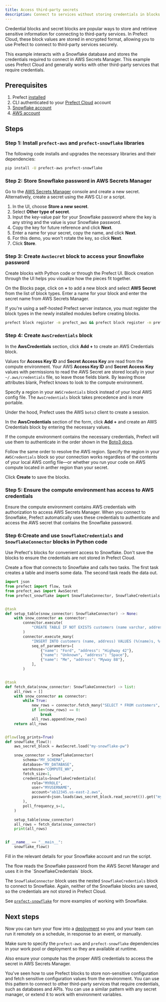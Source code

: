 ```yaml
---
title: Access third-party secrets 
description: Connect to services without storing credentials in blocks.
---
```


Credential blocks and secret blocks are popular ways to store and retrieve sensitive information for 
connecting to third-party services.
In Prefect Cloud, these block values are stored in encrypted format, allowing you to use Prefect to 
connect to third-party services securely.

This example interacts with a Snowflake database and stores the credentials required to connect in 
AWS Secrets Manager.
This example uses Prefect Cloud and generally works with other third-party services that require 
credentials.

## Prerequisites

1. Prefect [installed](/3.0rc/get-started/install)
1. CLI authenticated to your [Prefect Cloud](https://app.prefect.cloud) account
1. [Snowflake account](https://www.snowflake.com/)
1. [AWS account](https://aws.amazon.com/)

## Steps

### Step 1: Install `prefect-aws` and `prefect-snowflake` libraries

The following code installs and upgrades the necessary libraries and their dependencies:

```bash
pip install -U prefect-aws prefect-snowflake
```

### Step 2: Store Snowflake password in AWS Secrets Manager

Go to the [AWS Secrets Manager](https://aws.amazon.com/secrets-manager/) console and create a new secret.
Alternatively, create a secret using the AWS CLI or a script.

1. In the UI, choose **Store a new secret**.
1. Select **Other type of secret**.
1. Input the key-value pair for your Snowflake password where the key is any string and the value is your 
Snowflake password.
1. Copy the key for future reference and click **Next**.
1. Enter a name for your secret, copy the name, and click **Next**.
1. For this demo, you won't rotate the key, so click **Next**.
1. Click **Store**.

### Step 3: Create `AwsSecret` block to access your Snowflake password

Create blocks with Python code or through the Prefect UI. Block creation through the UI helps you visualize 
how the pieces fit together.

On the Blocks page, click on **+** to add a new block and select **AWS Secret** from the list of block types.
Enter a name for your block and enter the secret name from AWS Secrets Manager.

<Note>
If you're using a self-hosted Prefect server instance, you must register the block types in the 
newly installed modules before creating blocks.
</Note>

```bash
prefect block register -m prefect_aws && prefect block register -m prefect_snowflake
```

### Step 4: Create `AwsCredentials` block

In the **AwsCredentials** section, click **Add +** to create an AWS Credentials block.

Values for **Access Key ID** and **Secret Access Key** are read from the compute environment.
Your AWS **Access Key ID** and **Secret Access Key** values with permissions to read the AWS Secret are 
stored locally in your `~/.aws/credentials` file, so leave those fields blank.
By leaving those attributes blank, Prefect knows to look to the compute environment.

Specify a region in your `AWSCredentials` block instead of your local AWS config file. The `AwsCredentials` 
block takes precedence and is more portable.

Under the hood, Prefect uses the AWS `boto3` client to create a session.

In the **AwsCredentials** section of the form, click **Add +** and create an AWS Credentials block by 
entering the necessary values.

If the compute environment contains the necessary credentials, Prefect will use them to authenticate in the 
order shown in the [Boto3 docs](https://boto3.amazonaws.com/v1/documentation/api/latest/guide/credentials.html#configuring-credentials).

Follow the same order to resolve the AWS region.
Specify the region in your `AWSCredentials` block so your connection works regardless of the contents 
of your local AWS config file—or whether you run your code on AWS compute located in anther region than your secret.

Click **Create** to save the blocks.

### Step 5: Ensure the compute environment has access to AWS credentials

Ensure the compute environment contains AWS credentials with authorization to access AWS Secrets Manager.
When you connect to Snowflake, Prefect automatically uses these credentials to authenticate and access the 
AWS secret that contains the Snowflake password.

### Step 6:Create and use `SnowflakeCredentials` and `SnowflakeConnector` blocks in Python code

Use Prefect's blocks for convenient access to Snowflake.
Don't save the blocks to ensure the credentials are not stored in Prefect Cloud.

Create a flow that connects to Snowflake and calls two tasks.
The first task creates a table and inserts some data.
The second task reads the data out.

```python
import json
from prefect import flow, task
from prefect_aws import AwsSecret
from prefect_snowflake import SnowflakeConnector, SnowflakeCredentials


@task
def setup_table(snow_connector: SnowflakeConnector) -> None:
    with snow_connector as connector:
        connector.execute(
            "CREATE TABLE IF NOT EXISTS customers (name varchar, address varchar);"
        )
        connector.execute_many(
            "INSERT INTO customers (name, address) VALUES (%(name)s, %(address)s);",
            seq_of_parameters=[
                {"name": "Ford", "address": "Highway 42"},
                {"name": "Unknown", "address": "Space"},
                {"name": "Me", "address": "Myway 88"},
            ],
        )


@task
def fetch_data(snow_connector: SnowflakeConnector) -> list:
    all_rows = []
    with snow_connector as connector:
        while True:
            new_rows = connector.fetch_many("SELECT * FROM customers", size=2)
            if len(new_rows) == 0:
                break
            all_rows.append(new_rows)
    return all_rows


@flow(log_prints=True)
def snowflake_flow():
    aws_secret_block = AwsSecret.load("my-snowflake-pw")

    snow_connector = SnowflakeConnector(
        schema="MY_SCHEMA",
        database="MY_DATABASE",
        warehouse="COMPUTE_WH",
        fetch_size=1,
        credentials=SnowflakeCredentials(
            role="MYROLE",
            user="MYUSERNAME",
            account="ab12345.us-east-2.aws",
            password=json.loads(aws_secret_block.read_secret()).get("my-snowflake-pw"),
        ),
        poll_frequency_s=1,
    )

    setup_table(snow_connector)
    all_rows = fetch_data(snow_connector)
    print(all_rows)


if __name__ == "__main__":
    snowflake_flow()
```

Fill in the relevant details for your Snowflake account and run the script.

<Note>
The flow reads the Snowflake password from the AWS Secret Manager and uses it in the 
`SnowflakeCredentials` block.
</Note>

The `SnowflakeConnector` block uses the nested `SnowflakeCredentials` block to connect to Snowflake.
Again, neither of the Snowflake blocks are saved, so the credentials are not stored in Prefect Cloud.

See [`prefect-snowflake`](/integrations/prefect-snowflake) for more examples of working with Snowflake.

## Next steps

Now you can turn your flow into a [deployment](/3.0rc/deploy/dynamic-infra/push-runs-remote/) so you and your team 
can run it remotely on a schedule, in response to an event, or manually.  

Make sure to specify the `prefect-aws` and `prefect-snowflake` dependencies in your work pool or deployment 
so they are available at runtime.

Also ensure your compute has the proper AWS credentials to access the secret in AWS Secrets Manager.

You've seen how to use Prefect blocks to store non-sensitive configuration and fetch sensitive configuration 
values from the environment. You can use this pattern to connect to other third-party services that require 
credentials, such as databases and APIs. You can use a similar pattern with any secret manager, or extend it 
to work with environment variables.
